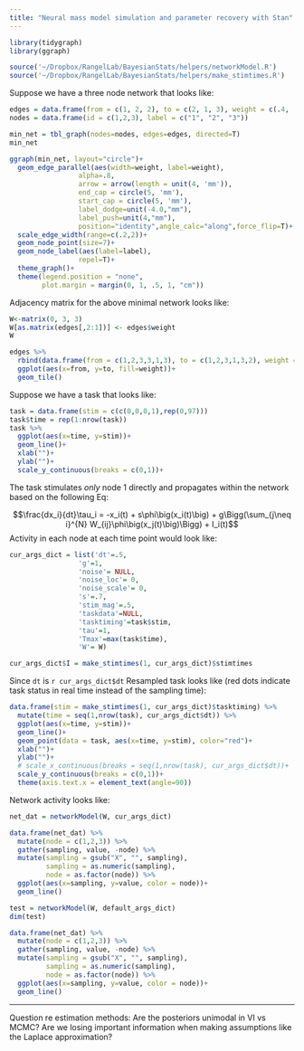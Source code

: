 ```yaml
---
title: "Neural mass model simulation and parameter recovery with Stan"
---
```


```r
library(tidygraph)
library(ggraph)
```

```r
source('~/Dropbox/RangelLab/BayesianStats/helpers/networkModel.R')
source('~/Dropbox/RangelLab/BayesianStats/helpers/make_stimtimes.R')
```

Suppose we have a three node network that looks like:

```r
edges = data.frame(from = c(1, 2, 2), to = c(2, 1, 3), weight = c(.4, .2, .3))
nodes = data.frame(id = c(1,2,3), label = c("1", "2", "3"))
```

```r
min_net = tbl_graph(nodes=nodes, edges=edges, directed=T)
min_net
```

```r
ggraph(min_net, layout="circle")+
  geom_edge_parallel(aes(width=weight, label=weight), 
                 alpha=.8,
                 arrow = arrow(length = unit(4, 'mm')),
                 end_cap = circle(5, 'mm'),
                 start_cap = circle(5, 'mm'),
                 label_dodge=unit(-4.0,"mm"),
                 label_push=unit(4,"mm"),
                 position="identity",angle_calc="along",force_flip=T)+
  scale_edge_width(range=c(.2,2))+
  geom_node_point(size=7)+
  geom_node_label(aes(label=label), 
                 repel=T)+ 
  theme_graph()+
  theme(legend.position = "none",
        plot.margin = margin(0, 1, .5, 1, "cm"))
```
Adjacency matrix for the above minimal network looks like:

```r
W<-matrix(0, 3, 3)
W[as.matrix(edges[,2:1])] <- edges$weight
W
```

```r
edges %>%
  rbind(data.frame(from = c(1,2,3,3,1,3), to = c(1,2,3,1,3,2), weight = c(0,0,0,0,0,0))) %>%
  ggplot(aes(x=from, y=to, fill=weight))+
  geom_tile()
```
Suppose we have a task that looks like:

```r
task = data.frame(stim = c(c(0,0,0,1),rep(0,97)))
task$time = rep(1:nrow(task))
task %>%
  ggplot(aes(x=time, y=stim))+
  geom_line()+
  xlab("")+
  ylab("")+
  scale_y_continuous(breaks = c(0,1))+
```

The task stimulates *only* node 1 directly and propagates within the network based on the following Eq:

$$\frac{dx_i}{dt}\tau_i = -x_i(t) + s\phi\big(x_i(t)\big) + g\Bigg(\sum_{j\neq i}^{N} W_{ij}\phi\big(x_j(t)\big)\Bigg) + I_i(t)$$
Activity in each node at each time point would look like:

```r
cur_args_dict = list('dt'=.5,  
                 'g'=1, 
                 'noise'= NULL,
                 'noise_loc'= 0, 
                 'noise_scale'= 0,
                 's'=.7,
                 'stim_mag'=.5,
                 'taskdata'=NULL,
                 'tasktiming'=task$stim,
                 'tau'=1, 
                 'Tmax'=max(task$time),
                 'W'= W)

cur_args_dict$I = make_stimtimes(1, cur_args_dict)$stimtimes
```

Since `dt` is `r cur_args_dict$dt` Resampled task looks like (red dots indicate task status in real time instead of the sampling time):

```r
data.frame(stim = make_stimtimes(1, cur_args_dict)$tasktiming) %>%
  mutate(time = seq(1,nrow(task), cur_args_dict$dt)) %>%
  ggplot(aes(x=time, y=stim))+
  geom_line()+
  geom_point(data = task, aes(x=time, y=stim), color="red")+
  xlab("")+
  ylab("")+
  # scale_x_continuous(breaks = seq(1,nrow(task), cur_args_dict$dt))+
  scale_y_continuous(breaks = c(0,1))+
  theme(axis.text.x = element_text(angle=90))
```
Network activity looks like: 

```r
net_dat = networkModel(W, cur_args_dict)

data.frame(net_dat) %>%
  mutate(node = c(1,2,3)) %>%
  gather(sampling, value, -node) %>%
  mutate(sampling = gsub("X", "", sampling),
         sampling = as.numeric(sampling),
         node = as.factor(node)) %>%
  ggplot(aes(x=sampling, y=value, color = node))+
  geom_line()
```

```r
test = networkModel(W, default_args_dict)
dim(test)

data.frame(net_dat) %>%
  mutate(node = c(1,2,3)) %>%
  gather(sampling, value, -node) %>%
  mutate(sampling = gsub("X", "", sampling),
         sampling = as.numeric(sampling),
         node = as.factor(node)) %>%
  ggplot(aes(x=sampling, y=value, color = node))+
  geom_line()
```

------

Question re estimation methods: Are the posteriors unimodal in VI vs MCMC? Are we losing important information when making assumptions like the Laplace approximation?
